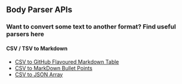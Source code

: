 ## Body Parser APIs

### Want to convert some text to another format? Find useful parsers here

#### CSV / TSV to Markdown
- [CSV to GitHub Flavoured Markdown Table ](/CSVTable)
- [CSV to MarkDown Bullet Points](/CSVBullet)
- [CSV to JSON Array](/CSVJSON)